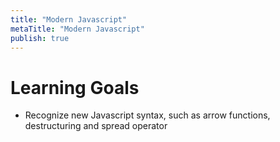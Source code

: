 ```yaml
---
title: "Modern Javascript"
metaTitle: "Modern Javascript"
publish: true
---
```


# Learning Goals

- Recognize new Javascript syntax, such as arrow functions, destructuring and spread operator
